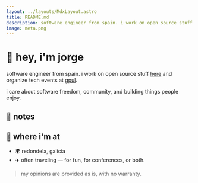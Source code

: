 ```yaml
---
layout: ../layouts/MdxLayout.astro
title: README.md
description: software engineer from spain. i work on open source stuff here and organize tech events at gpul.
image: meta.png
---
```



# 👋 hey, i'm jorge

software engineer from spain. i work on open source stuff [here](https://github.com/InditexTech) and organize tech events at [gpul](https://gpul.org).

i care about software freedom, community, and building things people enjoy.

## 📝 notes

<NotesList />

## 📍 where i'm at

- 🌍 redondela, galicia
- ✈️ often traveling — for fun, for conferences, or both.

> my opinions are provided as is, with no warranty.
